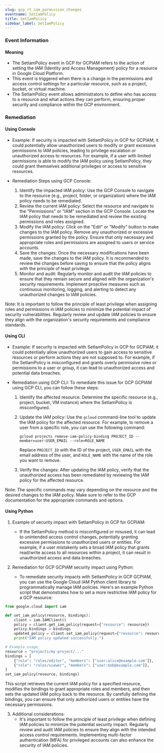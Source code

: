 ```yaml
--- 
slug: gcp_rt_iam_permission_changes
eventname: SetIamPolicy
title: SetIamPolicy
sidebar_label: SetIamPolicy
---
```

                       
### Event Information

#### Meaning

- The SetIamPolicy event in GCP for GCPIAM refers to the action of setting the IAM (Identity and Access Management) policy for a resource in Google Cloud Platform.
- This event is triggered when there is a change in the permissions and access control settings for a particular resource, such as a project, bucket, or virtual machine.
- The SetIamPolicy event allows administrators to define who has access to a resource and what actions they can perform, ensuring proper security and compliance within the GCP environment.

### Remediation

#### Using Console

- Example: If security is impacted with SetIamPolicy in GCP for GCPIAM, it could potentially allow unauthorized users to modify or grant excessive permissions to IAM policies, leading to privilege escalation or unauthorized access to resources. For example, if a user with limited permissions is able to modify the IAM policy using SetIamPolicy, they could grant themselves additional privileges or access to sensitive resources.

- Remediation Steps using GCP Console:
  1. Identify the impacted IAM policy: Use the GCP Console to navigate to the resource (e.g., project, folder, or organization) where the IAM policy needs to be remediated.
  2. Review the current IAM policy: Select the resource and navigate to the "Permissions" or "IAM" section in the GCP Console. Locate the IAM policy that needs to be remediated and review the existing permissions and roles assigned.
  3. Modify the IAM policy: Click on the "Edit" or "Modify" button to make changes to the IAM policy. Remove any unauthorized or excessive permissions granted by the policy. Ensure that only necessary and appropriate roles and permissions are assigned to users or service accounts.
  4. Save the changes: Once the necessary modifications have been made, save the changes to the IAM policy. It is recommended to review the changes before saving to ensure that the policy aligns with the principle of least privilege.
  5. Monitor and audit: Regularly monitor and audit the IAM policies to ensure that they remain secure and aligned with the organization's security requirements. Implement proactive measures such as continuous monitoring, logging, and alerting to detect any unauthorized changes to IAM policies.

Note: It is important to follow the principle of least privilege when assigning roles and permissions in IAM policies to minimize the potential impact of security vulnerabilities. Regularly review and update IAM policies to ensure they align with the organization's security requirements and compliance standards.

#### Using CLI

- Example: If security is impacted with SetIamPolicy in GCP for GCPIAM, it could potentially allow unauthorized users to gain access to sensitive resources or perform actions they are not supposed to. For example, if the SetIamPolicy is misconfigured and grants overly permissive roles or permissions to a user or group, it can lead to unauthorized access and potential data breaches.

- Remediation using GCP CLI: To remediate this issue for GCP GCPIAM using GCP CLI, you can follow these steps:

  1. Identify the affected resource: Determine the specific resource (e.g., project, bucket, VM instance) where the SetIamPolicy is misconfigured.

  2. Update the IAM policy: Use the `gcloud` command-line tool to update the IAM policy for the affected resource. For example, to remove a user from a specific role, you can use the following command:

     ```
     gcloud projects remove-iam-policy-binding PROJECT_ID --member=user:USER_EMAIL --role=ROLE_NAME
     ```

     Replace `PROJECT_ID` with the ID of the project, `USER_EMAIL` with the email address of the user, and `ROLE_NAME` with the name of the role you want to remove.

  3. Verify the changes: After updating the IAM policy, verify that the unauthorized access has been remediated by reviewing the IAM policy for the affected resource.

Note: The specific commands may vary depending on the resource and the desired changes to the IAM policy. Make sure to refer to the GCP documentation for the appropriate commands and options.

#### Using Python

1. Example of security impact with SetIamPolicy in GCP for GCPIAM:
   - If the SetIamPolicy method is misconfigured or misused, it can lead to unintended access control changes, potentially granting excessive permissions to unauthorized users or entities. For example, if a user mistakenly sets a broad IAM policy that grants read/write access to all resources within a project, it can result in unauthorized access and data breaches.

2. Remediation for GCP GCPIAM security impact using Python:
   - To remediate security impacts with SetIamPolicy in GCP GCPIAM, you can use the Google Cloud IAM Python client library to programmatically manage IAM policies. Here's an example Python script that demonstrates how to set a more restrictive IAM policy for a GCP resource:

```python
from google.cloud import iam

def set_iam_policy(resource, bindings):
    client = iam.IAMClient()
    policy = client.get_iam_policy(request={"resource": resource})
    policy.bindings = bindings
    updated_policy = client.set_iam_policy(request={"resource": resource, "policy": policy})
    print("IAM policy updated successfully.")

# Example usage
resource = "projects/my-project/..."
bindings = [
    {"role": "roles/editor", "members": ["user:alice@example.com"]},
    {"role": "roles/viewer", "members": ["user:bob@example.com"]},
]
set_iam_policy(resource, bindings)
```

This script retrieves the current IAM policy for a specified resource, modifies the bindings to grant appropriate roles and members, and then sets the updated IAM policy back to the resource. By carefully defining the bindings, you can ensure that only authorized users or entities have the necessary permissions.

3. Additional considerations:
   - It's important to follow the principle of least privilege when defining IAM policies to minimize the potential security impact. Regularly review and audit IAM policies to ensure they align with the intended access control requirements. Implementing multi-factor authentication (MFA) for privileged accounts can also enhance the security of IAM policies.


 
